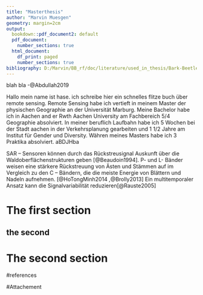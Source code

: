 ```yaml
---
title: "Masterthesis"
author: "Marvin Muesgen"
geometry: margin=2cm
output:
  bookdown::pdf_document2: default
  pdf_document:
    number_sections: true
  html_document:
    df_print: paged
    number_sections: true
bibliography: D:/Marvin/BB_rf/doc/literature/used_in_thesis/Bark-Beetle-Masterthesis.bib
---
```


blah bla -@Abdullah2019

Hallo mein name ist hase. ich schreibe hier ein schnelles flitze buch über remote sensing. Remote Sensing habe ich vertieft in meinem Master der physischen Geographie an der Universität Marburg. Meine Bachelor habe ich in Aachen and er Rwth Aachen University am Fachbereich 5/4 Geographie absolviert. In meiner beruflich Laufbahn habe ich 5 Wochen bei der Stadt aachen in der Verkehrsplanung gearbeiten und 1 1/2 Jahre am Institut für Gender und Diversity. Währen meines Masters habe ich 3 Praktika absolviert. aBDJHba

SAR – Sensoren können durch das Rückstreusignal Auskunft über die Waldoberflächenstrukturen geben [@Beaudoin1994]. P- und L- Bänder weisen eine stärkere Rückstreuung  von Ästen und Stämmen auf im Vergleich zu den C – Bändern, die die meiste Energie von Blättern und Nadeln aufnehmen. [@HoTongMinh2014 ,@Brolly2013] Ein multitemporaler Ansatz kann die Signalvariabilität reduzieren[@Rauste2005]

# The first section 

## the second

\newpage

# The second section

#references

#Attachement
